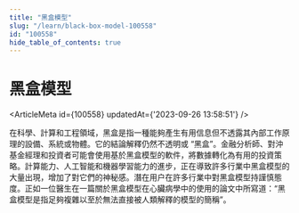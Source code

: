 ```yaml
---
title: "黑盒模型"
slug: "/learn/black-box-model-100558"
id: "100558"
hide_table_of_contents: true
---
```



# 黑盒模型

<ArticleMeta id={100558} updatedAt={'2023-09-26 13:58:51'} />
<div className='border-solid border-b border-t-0 my-4 border-[var(--ifm-color-gray-300)]' />

在科學、計算和工程領域，黑盒是指一種能夠產生有用信息但不透露其內部工作原理的設備、系統或物體。它的結論解釋仍然不透明或 “黑盒”。金融分析師、對沖基金經理和投資者可能會使用基於黑盒模型的軟件，將數據轉化為有用的投資策略。計算能力、人工智能和機器學習能力的進步，正在導致許多行業中黑盒模型的大量出現，增加了對它們的神秘感。潛在用户在許多行業中對黑盒模型持謹慎態度。正如一位醫生在一篇關於黑盒模型在心臟病學中的使用的論文中所寫道：“黑盒模型是指足夠複雜以至於無法直接被人類解釋的模型的簡稱”。
